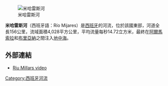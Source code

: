 [[Image:EmbSitjar_Ribesalbes.jpg|米哈雷斯河]]

'''米哈雷斯河'''（西班牙語：Río Mijares）是[[西班牙|西班牙]]的河流，位於該國東部，河道全長156公里，流域面積4,028平方公里，平均流量每秒14.72立方米，最終在[[阿爾馬索拉|阿爾馬索拉]]和[[布里亞納|布里亞納]]之間注入[[地中海|地中海]]。

==外部連結==
*[http://www.youtube.com/watch?v=vBsZ4WTkdCA Riu Millars video] {{Wayback|url=http://www.youtube.com/watch?v=vBsZ4WTkdCA |date=20160422145344 }}

{{coord|39|54|31.02|N|0|0|44.18|E|type:waterbody_region:ES-CT|display=title}}

{{Spain-geo-stub}}
[[Category:西班牙河流|Category:西班牙河流]]